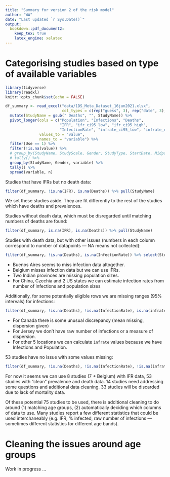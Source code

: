 ```yaml
---
title: "Summary for version 2 of the risk model"
author: "WW"
date: "Last updated `r Sys.Date()`"
output: 
  bookdown::pdf_document2:
    keep_tex: true
    latex_engine: xelatex
---
```


# Categorising studies based on type of available variables

```r
library(tidyverse)
library(readxl)
knitr::opts_chunk$set(echo = FALSE)

df_summary <- read_excel("data/1DS_Meta_Dataset_16jun2021.xlsx",
                         col_types = c(rep("guess", 3), rep("date", 3), rep("guess", 17))) %>%
  mutate(StudyName = gsub(" Deaths", "", StudyName)) %>%
  pivot_longer(cols = c("Population", "Infections", "Deaths", 
                        "IFR", "ifr_ci95_low", "ifr_ci95_high", 
                        "InfectionRate", "infrate_ci95_low", "infrate_ci95_high"),
               values_to = "value",
               names_to = "variable") %>%
  filter(Use == 1) %>% 
  filter(!is.na(value)) %>% 
  # group_by(StudyName, StudyScale, Gender, StudyType, StartDate, MidpointDate, EndDate) %>% 
  # tally() %>% 
  group_by(StudyName, Gender, variable) %>% 
  tally() %>% 
  spread(variable, n)
```

Studies that have IFRs but no death data:

```r
filter(df_summary, !is.na(IFR), is.na(Deaths)) %>% pull(StudyName)
```

We set these studies aside. They are fit differently to the rest of the studies which have deaths and prevalences.

Studies without death data, which must be disregarded until matching numbers of deaths are found:

```r
filter(df_summary, is.na(IFR), is.na(Deaths)) %>% pull(StudyName)
```

Studies with death data, but with other issues (numbers in each column correspond to number of datapoints --- NA means not collected):

```r
filter(df_summary, !is.na(Deaths), is.na(InfectionRate)) %>% select(StudyName, Gender, Deaths, IFR, Infections, Population) # %>% pull(StudyName)
```

* Buenos Aires seems to miss infection data altogether. 
* Belgium misses infection data but we can use IFRs.
* Two Indian provinces are missing population sizes.
* For China, Czechia and 2 US states we can estimate infection rates from number of infections and population sizes

Additionally, for some potentially eligible rows we are missing ranges (95% intervals) for infections:

```r
filter(df_summary, !is.na(Deaths), !is.na(InfectionRate), is.na(infrate_ci95_high) | is.na(infrate_ci95_low))
```

* For Canada there is some unusual discrepancy (mean missing, dispersion given)
* For Jersey we don't have raw number of infections or a measure of dispersion.
* For other 5 locations we can calculate `infrate` values because we have Infections and Population.

53 studies have no issue with some values missing:

```r
filter(df_summary, !is.na(Deaths), !is.na(InfectionRate), !is.na(infrate_ci95_high)) %>% pull(StudyName)
```

For now it seems we can use 8 studies (7 + Belgium) with IFR data, 53 studies with "clean" prevalence and death data. 14 studies need addressing some questions and additional data cleaning. 33 studies will be discarded due to lack of mortality data.

Of these potential 75 studies to be used, there is additional cleaning to do around (1) matching age groups, (2) automatically deciding which columns of data to use. Many studies report a few different statistics that could be used interchaneably (e.g. IFR, % infected, raw number of infections --- sometimes different statistics for different age bands). 

# Cleaning the issues around age groups

Work in progress ...

